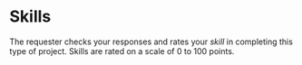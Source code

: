 # Skills

The requester checks your responses and rates your _skill_ in completing this type of project. Skills are rated on a scale of 0 to 100 points.
